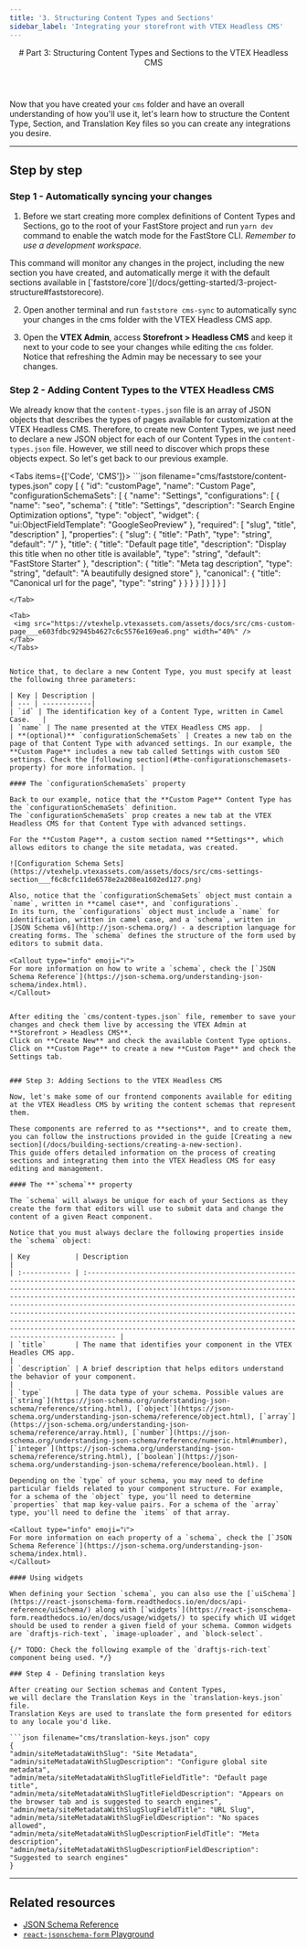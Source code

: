 ```yaml
---
title: '3. Structuring Content Types and Sections'
sidebar_label: 'Integrating your storefront with VTEX Headless CMS'
---
```





<header>
# Part 3: Structuring Content Types and Sections to the VTEX Headless CMS
</header>

Now that you have created your `cms` folder and have an overall understanding of how you'll use it, let's learn how to structure the Content Type, Section, and Translation Key files so you can create any integrations you desire. 

---

## Step by step

### Step 1 - Automatically syncing your changes

1. Before we start creating more complex definitions of Content Types and Sections, go to the root of your FastStore project and run `yarn dev` command to enable the watch mode for the FastStore CLI.  _Remember to use a development workspace._

<Callout type="info" emoji="ℹ️">
This command will monitor any changes in the project, including the new section you have created, and automatically merge it with the default sections available in [`faststore/core`](/docs/getting-started/3-project-structure#faststorecore).
</Callout>

2. Open another terminal and run `faststore cms-sync` to automatically sync your changes in the cms folder with the VTEX Headless CMS app.

2. Open the **VTEX Admin**, access **Storefront > Headless CMS** and keep it next to your code to see your changes while editing the `cms` folder. Notice that refreshing the Admin may be necessary to see your changes.

### Step 2 - Adding Content Types to the VTEX Headless CMS

We already know that the `content-types.json` file is an array of JSON objects that describes the types of pages available for customization at the VTEX Headless CMS. Therefore, to create new Content Types, we just need to declare a new JSON object for each of our Content Types in the `content-types.json` file. However, we still need to discover which props these objects expect. So let's get back to our previous example.

<Tabs items={['Code', 'CMS']}>
  <Tab>
    ```json filename="cms/faststore/content-types.json" copy 
    [
       {
        "id": "customPage",
        "name": "Custom Page",
        "configurationSchemaSets": [
          {
            "name": "Settings",
            "configurations": [
              {
                "name": "seo",
                "schema": {
                  "title": "Settings",
                  "description": "Search Engine Optimization options",
                  "type": "object",
                  "widget": {
                    "ui:ObjectFieldTemplate": "GoogleSeoPreview"
                  },
                  "required": [
                    "slug",
                    "title",
                    "description"
                  ],
                  "properties": {
                    "slug": {
                      "title": "Path",
                      "type": "string",
                      "default": "/"
                    },
                    "title": {
                      "title": "Default page title",
                      "description": "Display this title when no other title is available",
                      "type": "string",
                      "default": "FastStore Starter"
                    },
                    "description": {
                      "title": "Meta tag description",
                      "type": "string",
                      "default": "A beautifully designed store"
                    },
                    "canonical": {
                      "title": "Canonical url for the page",
                      "type": "string"
                    }
                  }
                }
              }
            ]
          }
        ]
      }
    ]

   ```
  </Tab>

  <Tab>
    <img src="https://vtexhelp.vtexassets.com/assets/docs/src/cms-custom-page___e603fdbc92945b4627c6c5576e169ea6.png" width="40%" />
  </Tab>
</Tabs>


Notice that, to declare a new Content Type, you must specify at least the following three parameters:

| Key | Description |
| --- | ------------|
| `id` | The identification key of a Content Type, written in Camel Case.   |
| `name` | The name presented at the VTEX Headless CMS app.  |
| **(optional)** `configurationSchemaSets` | Creates a new tab on the page of that Content Type with advanced settings. In our example, the **Custom Page** includes a new tab called Settings with custom SEO settings. Check the [following section](#the-configurationschemasets-property) for more information. |

#### The `configurationSchemaSets` property

Back to our example, notice that the **Custom Page** Content Type has the `configurationSchemaSets` definition. 
The `configurationSchemaSets` prop creates a new tab at the VTEX Headless CMS for that Content Type with advanced settings.

For the **Custom Page**, a custom section named **Settings**, which allows editors to change the site metadata, was created.

![Configuration Schema Sets](https://vtexhelp.vtexassets.com/assets/docs/src/cms-settings-section___f6c8cfc11de6578e2a208ea1602ed127.png) 

Also, notice that the `configurationSchemaSets` object must contain a `name`, written in **camel case**, and `configurations`. 
In its turn, the `configurations` object must include a `name` for identification, written in camel case, and a `schema`, written in [JSON Schema v6](http://json-schema.org/) - a description language for creating forms. The `schema` defines the structure of the form used by editors to submit data.

<Callout type="info" emoji="ℹ️">
  For more information on how to write a `schema`, check the [`JSON Schema Reference`](https://json-schema.org/understanding-json-schema/index.html).
</Callout>


After editing the `cms/content-types.json` file, remember to save your changes and check them live by accessing the VTEX Admin at **Storefront > Headless CMS**. 
Click on **Create New** and check the available Content Type options. Click on **Custom Page** to create a new **Custom Page** and check the Settings tab.


### Step 3: Adding Sections to the VTEX Headless CMS

Now, let's make some of our frontend components available for editing at the VTEX Headless CMS by writing the content schemas that represent them.

These components are referred to as **sections**, and to create them, 
you can follow the instructions provided in the guide [Creating a new section](/docs/building-sections/creating-a-new-section). 
This guide offers detailed information on the process of creating sections and integrating them into the VTEX Headless CMS for easy editing and management.

#### The **`schema`** property

The `schema` will always be unique for each of your Sections as they create the form that editors will use to submit data and change the content of a given React component.

Notice that you must always declare the following properties inside the `schema` object:

| Key           | Description                                                                                                                                                                                                                                                                                                                                                                                                                                                                                                                                                                              |
| :------------ | :--------------------------------------------------------------------------------------------------------------------------------------------------------------------------------------------------------------------------------------------------------------------------------------------------------------------------------------------------------------------------------------------------------------------------------------------------------------------------------------------------------------------------------------------------------------------------------------- |
| `title`       | The name that identifies your component in the VTEX Headles CMS app.                                                                                                                                                                                                                                                                                                                                                                                                                                                                                                                     |
| `description` | A brief description that helps editors understand the behavior of your component.                                                                                                                                                                                                                                                                                                                                                                                                                                                                                                        |
| `type`        | The data type of your schema. Possible values are [`string`](https://json-schema.org/understanding-json-schema/reference/string.html), [`object`](https://json-schema.org/understanding-json-schema/reference/object.html), [`array`](https://json-schema.org/understanding-json-schema/reference/array.html), [`number`](https://json-schema.org/understanding-json-schema/reference/numeric.html#number), [`integer`](https://json-schema.org/understanding-json-schema/reference/string.html), [`boolean`](https://json-schema.org/understanding-json-schema/reference/boolean.html). |

Depending on the `type` of your schema, you may need to define particular fields related to your component structure. For example, for a schema of the `object` type, you'll need to determine `properties` that map key-value pairs. For a schema of the `array` type, you'll need to define the `items` of that array.

<Callout type="info" emoji="ℹ️">
  For more information on each property of a `schema`, check the [`JSON Schema Reference`](https://json-schema.org/understanding-json-schema/index.html).
</Callout>

#### Using widgets

When defining your Section `schema`, you can also use the [`uiSchema`](https://react-jsonschema-form.readthedocs.io/en/docs/api-reference/uiSchema/) along with [`widgets`](https://react-jsonschema-form.readthedocs.io/en/docs/usage/widgets/) to specify which UI widget should be used to render a given field of your schema. Common widgets are `draftjs-rich-text`, `image-uploader`, and `block-select`.

{/* TODO: Check the following example of the `draftjs-rich-text` component being used. */}

### Step 4 - Defining translation keys

After creating our Section schemas and Content Types, 
we will declare the Translation Keys in the `translation-keys.json` file. 
Translation Keys are used to translate the form presented for editors to any locale you'd like.

```json filename="cms/translation-keys.json" copy
{
  "admin/siteMetadataWithSlug": "Site Metadata",
  "admin/siteMetadataWithSlugDescription": "Configure global site metadata",
  "admin/meta/siteMetadataWithSlugTitleFieldTitle": "Default page title",
  "admin/meta/siteMetadataWithSlugTitleFieldDescription": "Appears on the browser tab and is suggested to search engines",
  "admin/meta/siteMetadataWithSlugSlugFieldTitle": "URL Slug",
  "admin/meta/siteMetadataWithSlugFieldDescription": "No spaces allowed",
  "admin/meta/siteMetadataWithSlugDescriptionFieldTitle": "Meta description",
  "admin/meta/siteMetadataWithSlugDescriptionFieldDescription": "Suggested to search engines"
}
```

---

## Related resources

- [JSON Schema Reference](https://json-schema.org/understanding-json-schema/index.html)
- [`react-jsonschema-form` Playground](https://rjsf-team.github.io/react-jsonschema-form/)